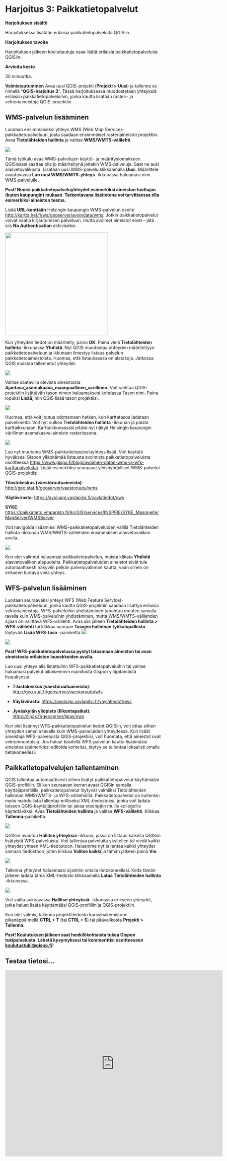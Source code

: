# Harjoitus 3: Paikkatietopalvelut

**Harjoituksen sisältö**

Harjoituksessa lisätään erilaisia paikkatietopalveluita QGISiin.

**Harjoituksen tavoite**

Harjoituksen jälkeen kouluttautuja osaa lisätä erilaisia paikkatietopalveluita QGISiin.

**Arvioitu kesto**

30 minuuttia.

**Valmistautuminen** Avaa uusi QGIS-projekti (**Projekti \> Uusi**) ja tallenna se nimellä "**QGIS-harjoitus 3**". Tässä harjoituksessa muodostetaan yhteyksiä erilaisiin paikkatietopalveluihin, jonka kautta lisätään rasteri- ja vektoriaineistoja QGIS-projektiin.

## WMS-palvelun lisääminen

Luodaan ensimmäiseksi yhteys WMS (Web Map Service)-paikkatietopalveluun, josta saadaan ensimmäiset rasteriaineistot projektiin. Avaa **Tietolähteiden hallinta** ja valitse **WMS/WMTS-välilehti**.

![](img/harjoitus_3/image1.png)

Tämä työkalu avaa WMS-palvelujen käyttö- ja määrityslomakkeen. QGISissäsi saattaa olla jo määriteltynä joitakin WMS-palveluja. Saat ne auki alasvetovalikosta. Lisätään uusi WMS-palvelu klikkaamalla **Uusi**. Määrittele avautuvassa **Luo uusi WMS/WMTS-yhteys** -ikkunassa haluamasi nimi WMS-palvelulle.

::: hint-box
**Psst! Nimeä paikkatietopalveluyhteydet esimerkiksi aineiston tuottajan (kuten kaupungin) mukaan. Tarkentavana lisätietona voi tarvittaessa olla esimerkiksi aineiston teema.**
:::

Lisää **URL-kenttään** Helsingin kaupungin WMS-palvelun osoite: <http://kartta.hel.fi/ws/geoserver/avoindata/wms>. Jotkin paikkatietopalvelut voivat vaatia kirjautumisen palveluun, mutta avoimet aineistot eivät -- jätä siis **No Authentication** aktiiviseksi.

![](img/harjoitus_3/image2.png){width="331"}

Kun yhteyden tiedot on määritelty, paina **OK**. Paina vielä **Tietolähteiden hallinta** -ikkunassa **Yhdistä**. Nyt QGIS muodostaa yhteyden määriteltyyn paikkatietopalveluun ja ikkunaan ilmestyy listaus palvelun paikkatietoaineistoista. Huomaa, että listauksessa on alatasoja. Jatkossa QGIS muistaa tallennetut yhteydet.

![](img/harjoitus_3/image3.png)

Valitse saatavilla olevista aineistoista **Ajantasa_asemakaava_maanpaallinen_varillinen**. Voit vaihtaa QGIS-projektiin lisättävän tason nimen haluamaksesi kohdassa Tason nimi. Paina lopuksi **Lisää**, niin QGIS lisää tason projektiisi.

![](img/harjoitus_3/image4.png)

Huomaa, että voit joutua odottamaan hetken, kun karttatasoa ladataan palvelimelta. Voit nyt sulkea **Tietolähteiden hallinta** -ikkunan ja palata karttaikkunaan. Karttaikkunassasi pitäisi nyt näkyä Helsingin kaupungin värillinen asemakaava-aineisto rasteritasona.

![](img/harjoitus_3/image5.png)

Luo nyt muutama WMS-paikkatietopalveluyhteys lisää. Voit käyttää hyväksesi Gispon ylläpitämää listausta avoimista paikkatietopalveluista osoitteessa <https://www.gispo.fi/blogi/avoimen-datan-wms-ja-wfs-karttapalveluita/>. Lisää esimerkiksi seuraavat yleishyödylliset WMS-palvelut QGIS-projektiisi:

**Tilastokeskus (väestöruutuaineisto)**: <http://geo.stat.fi/geoserver/vaestoruutu/wms>

**Väylävirasto**: <https://avoinapi.vaylapilvi.fi/vaylatiedot/ows>

**SYKE**: <https://paikkatieto.ymparisto.fi/ArcGIS/services/INSPIRE/SYKE_Maanpeite/MapServer/WMSServer>

Voit navigoida lisäämiesi WMS-paikkatietopalveluiden välillä Tietolähteiden hallinta -ikkunan WMS/WMTS-välilehden ensimmäisen alasvetovalikon avulla.

![](img/harjoitus_3/image6.png)

Kun olet valinnut haluamasi paikkatietopalvelun, muista klikata **Yhdistä** alasvetovalikon alapuolelta. Paikkatietopalveluiden aineistot eivät tule automaattisesti näkyviin pelkän palveluvalinnan kautta, vaan siihen on erikseen luotava vielä yhteys.

## WFS-palvelun lisääminen

Luodaan seuraavaksi yhteys WFS (Web Feature Service)-paikkatietopalveluun, jonka kautta QGIS-projektiin saadaan lisättyä erilaisia vektoriaineistoja. WFS-palveluihin yhdistäminen tapahtuu muuten samalla tavalla kuin WMS-palveluihin yhdistäminen, mutta WMS/WMTS-välilehden sijaan on valittava WFS-välilehti. Avaa siis jälleen **Tietolähteiden hallinta \> WFS-välilehti** tai klikkaa suoraan **Tasojen hallinnan työkalupalkista** löytyvää **Lisää WFS-taso** -painiketta ![](img/harjoitus_3/image7.png).

![](img/harjoitus_3/image8.png)

::: hint-box
**Psst! WFS-paikkatietopalvelussa pystyt lataamaan aineiston tai osan aineistosta erilaisten lausekkeiden avulla.**
:::

Luo uusi yhteys alla listattuihin WFS-paikkatietopalveluihin tai valitse haluamasi palvelut aikaisemmin mainitusta Gispon ylläpitämästä listauksesta.

-   **Tilastokeskus (väestöruutuaineisto)**: <http://geo.stat.fi/geoserver/vaestoruutu/wfs>

-   **Väylävirasto**: <https://avoinapi.vaylapilvi.fi/vaylatiedot/ows>

-   **Jyväskylän yliopisto (liikuntapaikat)**: <https://lipas.fi/geoserver/lipas/ows>

Kun olet lisännyt WFS-paikkatietopalvelun tiedot QGISiin, voit ottaa siihen yhteyden samalla tavalla kuin WMS-palveluiden yhteydessä. Kun lisäät aineistoja WFS-palveluista QGIS-projektiisi, voit huomata, että aineistot ovat vektorimuotoisia. Jos haluat käsitellä WFS-palvelun kautta lisäämääsi aineistoa (esimerkiksi editoida kohteita), täytyy se tallentaa lokaalisti omalle tietokoneellesi.

## Paikkatietopalvelujen tallentaminen

QGIS tallentaa automaattisesti siihen lisätyt paikkatietopalvelut käyttämääsi QGIS-profiiliin. Eli kun seuraavan kerran avaat QGISin samalla käyttäjäprofiililla, paikkatietopalvelut löytyvät valmiiksi Tietolähteiden hallinnan WMS/WMTS- ja WFS-välilehdiltä. Paikkatietopalvelut on kuitenkin myös mahdollista tallentaa erilliseksi XML-tiedostoksi, jonka voit ladata toiseen QGIS-käyttäjäprofiiliin tai jakaa eteenpäin muille kollegoille käytettäväksi. Avaa **Tietolähteiden hallinta** ja valitse **WFS-välilehti**. Klikkaa **Tallenna**-painiketta.

![](img/harjoitus_3/image9.png)

QGISiin avautuu **Hallitse yhteyksiä** -ikkuna, jossa on listaus kaikista QGISiin lisätyistä WFS-palveluista. Voit tallentaa palveluita yksitellen tai viedä kaikki yhteydet yhteen XML-tiedostoon. Haluamme nyt tallentaa kaikki yhteydet samaan tiedostoon, joten klikkaa **Valitse kaikki** ja tämän jälkeen paina **Vie**.

![](img/harjoitus_3/image10.png)

Tallenna yhteydet haluamaasi sijaintiin omalla tietokoneellasi. Koita tämän jälkeen ladata tämä XML-tiedosto klikkaamalla **Lataa Tietolähteiden hallinta** -ikkunassa.

![](img/harjoitus_3/image11.png)

Voit valita aukeavassa **Hallitse yhteyksiä** -ikkunassa erikseen yhteydet, jotka haluat lisätä käyttämääsi QGIS-profiiliin ja QGIS-projektiin.

Kun olet valmis, tallenna projektitiedosto kurssihakemistoon pikanäppäimellä **CTRL + T** (tai **CTRL + S**) tai päävalikosta **Projekti \> Tallenna**.

::: hint-box
**Psst! Koulutuksen jälkeen saat henkilökohtaista tukea Gispon tukipalvelusta. Lähetä kysymyksesi tai kommenttisi osoitteeseen [koulutustuki\@gispo.fi](mailto:koulutustuki@gispo.fi){.email}!**
:::

## Testaa tietosi...

```{=html}
<iframe src="https://docs.google.com/forms/d/e/1FAIpQLSd_auuC6qnUoYGoOcL1sZjQY8_jpLOEUFSLoOD9tM7B98zAuA/viewform?embedded=true" width="700" height="600" frameborder="0" marginheight="0" marginwidth="0"></iframe>
```

